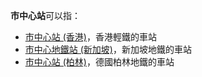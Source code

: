 '''市中心站'''可以指：
*[[市中心站_(香港)|市中心站 (香港)]]，香港輕鐵的車站
*[[市中心地鐵站_(新加坡)|市中心地鐵站 (新加坡)]]，新加坡地鐵的車站
*[[市中心站_(柏林)|市中心站 (柏林)]]，德國柏林地鐵的車站
{{disambig|Cat=四字車站名消歧义}}